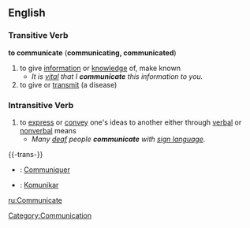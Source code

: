 ==English==
===Transitive Verb===
'''to communicate''' ('''communicating, communicated''')
# to give [[information]] or [[knowledge]] of, make known
#*''It is [[vital]] that I '''communicate''' this information to you.''
# to give or [[transmit]] (a disease)

===Intransitive Verb===
# to [[express]] or [[convey]] one's ideas to another either through [[verbal]] or [[nonverbal]] means
#*''Many [[deaf]] people '''communicate''' with [[sign language]].''

{{-trans-}}

* {{fr}} : [[Communiquer]]
* {{io}} : [[Komunikar]]

[[Category:Communication]]
[[ru:Communicate]]